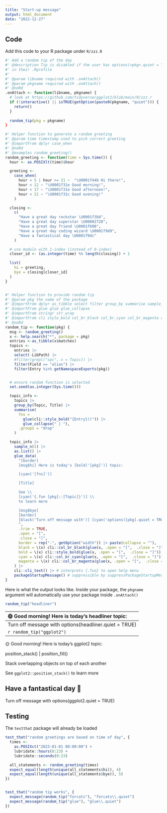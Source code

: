 ```yaml
---
title: "Start-up message"
output: html_document
date: "2022-12-27"
---
```


## Code
Add this code to your R package under `R/zzz.R`

```r
#' Add a random tip of the day
#' @description Tip is disabled if the user has options(<pkg>.quiet = TRUE)
#' in their .Rprofile
#'
#' @param libname required with .onAttach()
#' @param pkgname required with .onAttach()
#' @noRd
.onAttach <- function(libname, pkgname) {
  # look at https://github.com/tidyverse/ggplot2/blob/main/R/zzz.r
  if (!interactive() || isTRUE(getOption(paste0(pkgname, "quiet"))) {
    return()
  }
  
  random_tip(pkg = pkgname)
}

#' Helper function to generate a random greeting
#' @param time timestamp used to pick correct greeting
#' @importFrom dplyr case_when
#' @noRd
#' @examples random_greeting()
random_greeting <- function(time = Sys.time()) {
  hour <- as.POSIXlt(time)$hour

  greeting <-
    case_when(
      hour < 5 | hour >= 21 ~  "\U0001f44b Hi there!",
      hour < 12 ~ "\U0001f31e Good morning!",
      hour < 17 ~ "\U0001f31e Good afternoon!",
      hour < 21 ~ "\U0001f31c Good evening!"
    )

  closing <-
    c(
      "Have a great day rockstar \U0001f3b8",
      "Have a great day superstar \U00002728",
      "Have a great day friend \U0001f600",
      "Have a great day coding wizard \U0001f9d9",
      "Have a fantastical day \U0001f9dc"
    )

  # use modulo with 1-index (instead of 0-index)
  closer_id <- (as.integer(time) %% length(closing)) + 1

  list(
    hi = greeting,
    bye = closing[closer_id]
  )
}


#' Helper function to provide random tip
#' @param pkg the name of the package
#' @importFrom dplyr as_tibble select filter group_by summarise sample_n
#' @importFrom glue glue glue_collapse
#' @importFrom stringr str_wrap
#' @importFrom cli style_bold col_br_black col_br_cyan col_br_magenta cli_text
#' @noRd
random_tip <- function(pkg) {
  msg <- random_greeting()
  x <- help.search("*", package = pkg)
  entries <-as_tibble(x$matches)
  topics <-
    entries |>
    select(-LibPath) |>
    #filter(grepl("spc", x = Topic)) |>
    filter(Field == "alias") |>
    filter(Entry %in% getNamespaceExports(pkg))


  # ensure random function is selected
  set.seed(as.integer(Sys.time()))

  topic_info <-
    topics |>
    group_by(Topic, Title) |>
    summarise(
      fns =
        glue(cli::style_bold("{Entry}()")) |>
        glue_collapse(" | "),
      .groups = "drop"
    )

  topic_info |>
    sample_n(1) |>
    as.list() |>
    glue_data(
      "[border]
      [msg$hi] Here is today's [bold('[pkg]')] topic:

      [cyan('[fns]')]

      [Title]

      See \\
      [cyan('{.fun [pkg]::[Topic]}')] \\
      to learn more

      [msg$bye]
      [border]
      [black('Turn off message with')] [cyan('options([pkg].quiet = TRUE)')]
      ",
      .trim = TRUE,
      .open = "[",
      .close = "]",
      border = rep("-", getOption("width")) |> paste(collapse = ""),
      black = \(x) cli::col_br_black(glue(x, .open = "[",  .close = "]")),
      bold = \(x) cli::style_bold(glue(x, .open = "[",  .close = "]")),
      cyan = \(x) cli::col_br_cyan(glue(x, .open = "[",  .close = "]")),
      magenta = \(x) cli::col_br_magenta(glue(x, .open = "[",  .close = "]"))
    ) |>
    cli::cli_text() |> # interprets {.fun} to open help menu
    packageStartupMessage() # suppressible by suppressPackageStartupMessages
}

```

Here is what the output looks like. Inside your package, the `pkgname` argument will automatically use your package inside `.onAttach()`

```r
random_tip("headliner")
```
-----------------------------------------------------------------------------------------------------------------------------------------
🌞 Good morning! Here is today's headliner topic:

demo_data()

Small data set referencing the current date

See `headliner::demo_data()` to learn more

Have a great day rockstar 🎸
-----------------------------------------------------------------------------------------------------------------------------------------
Turn off message with options(headliner.quiet = TRUE)

```r
random_tip("ggplot2")
```
-----------------------------------------------------------------------------------------------------------------------------------------
🌞 Good morning! Here is today's ggplot2 topic:

position_stack() | position_fill()

Stack overlapping objects on top of each another

See `ggplot2::position_stack()` to learn more

Have a fantastical day 🧜
-----------------------------------------------------------------------------------------------------------------------------------------
Turn off message with options(ggplot2.quiet = TRUE)

## Testing
The `testthat` package will already be loaded
```r
test_that("random greetings are based on time of day", {
  times <-
    as.POSIXct("2023-01-01 00:00:00") +
    lubridate::hours(0:23) +
    lubridate::seconds(0:23)

  all_statements <- random_greeting(times)
  expect_equal(length(unique(all_statements$hi)), 4)
  expect_equal(length(unique(all_statements$bye)), 5)
})


test_that("random tip works", {
  expect_message(random_tip("forcats"), "forcats\\.quiet")
  expect_message(random_tip("glue"), "glue\\.quiet")
})
```

